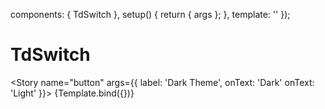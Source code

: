 <!-- TdSwitch.stories.mdx-->



<Meta title="Atoms/TdSwitch" component={TdSwitch} />

  components: { TdSwitch },
  setup() {
    return { args };
  },
  template: '<TdSwitch v-bind="args" />'
});

# TdSwitch

<Story name="button"
  args={{
    label: 'Dark Theme',
    onText: 'Dark'
    onText: 'Light'
  }}>
  {Template.bind({})}
</Story>
